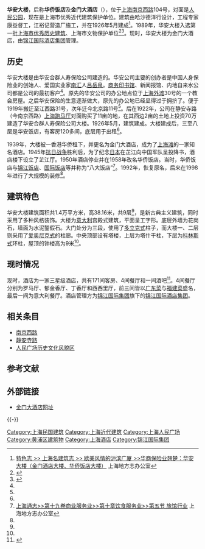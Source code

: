 {{coord|31.23627|121.46794|display=title}}
{{Infobox Modern Building
|image             = Pacific Hotel Shanghai.JPG
|caption           = 华安大楼
|name              = 华安大楼
|location_town     = 中国[[上海市|上海市]][[黄浦区|黄浦区]][[南京西路_(上海市)|南京西路]]104号
|owner= [[锦江国际集团|锦江国际集团]]
|architect         = [[哈沙德洋行|哈沙德洋行]]
|client            = 江裕记营造厂
|construction_start_date= 
|completion_date   = 1926年5月
|cost              = 70万
|style             = [[新古典主义建筑|新古典主义]]
}}
{{文物保护单位
| 级别 = 省级
| 省区市 = 上海市
| 名称 = 华安人寿保险公司、金门饭店
| 图片 = [[File:View_of_Pacific_Hotel,_Shanghai.JPG|250px]]
| 编号 = 5-12
| 分类 = 近现代重要史迹及代表性建筑
| 时代 = 1933年
| 所在 = [[上海市|上海市]][[黄浦区|黄浦区]]
| 登录 = 1989年9月25日
}}
'''华安大楼'''，后称'''华侨饭店'''及'''金门大酒店'''（{{lang-en|'''Pacific Hotel'''}}），位于[[上海|上海]][[南京西路_(上海市)|南京西路]]104号，对面是[[人民公园|人民公园]]，现在是上海市优秀近代建筑保护单位。建筑由哈沙德洋行设计，工程专家康益督工，江裕记营造厂施工，并在1926年5月建成<ref name="dd">[http://www.shtong.gov.cn/newsite/node2/node71994/node81772/node81774/node81784/userobject1ai108970.html 特色志 >> 上海名建筑志 >> 欧美风情的沪滨广厦 >>华商保险业翘楚：华安大楼（金门酒店大楼、华侨饭店大楼）] {{Wayback|url=http://www.shtong.gov.cn/newsite/node2/node71994/node81772/node81774/node81784/userobject1ai108970.html |date=20190415081538 }} 上海地方志办公室</ref>。1989年，华安大楼入选第一批[[上海市优秀历史建筑|上海市优秀历史建筑]]、上海市文物保护单位<ref>{{Cite book|title=新编上海大观|last=卢莹辉主编；吴云溥，曹宪镛，徐同甫，林路副主编|publisher=上海：[[上海社会科学院出版社|上海社会科学院出版社]]|year=1993.03|isbn=7-80515-697-2|pages=547-551}}</ref><ref>{{Cite book|title=中国文物地图集 上海分册|last=国家文物局主编|publisher=北京：[[中华地图学社|中华地图学社]]|year=2017.01|isbn=978-7-80031-643-2|pages=136-140}}</ref>。现时，华安大楼为金门大酒店，由[[锦江国际集团|锦江国际酒店集团]]管理。

== 历史 ==
华安大楼是由华安合群人寿保险公司建造的。华安公司主要的创办者是中国人身保险业的创始人、爱国实业家[[南汇区|南汇]]人[[吕岳泉|吕岳泉]]。[[商务印书馆|商务印书馆]]、新闻报馆、内地自来水公司都是公司的最初客户<ref name="dd" />。原先的华安公司的办公地点位于[[上海外滩|上海外滩]]30号的一个教会房屋。之后华安保险的生意逐渐做大，原先的办公地已经显得过于拥挤了。便于1919年搬迁至江西路31号，次年迁今北京路11号<ref name="dd" />。后在1922年，公司在静安寺路（今南京西路）[[上海跑马厅|上海跑马厅]]对面购买了11亩的地，在其西边2亩的土地上投资70万建造了华安合群人寿保险公司大楼。1926年5月，建筑建成。大楼建成后，三至八层是华安饭店，有客房120多间，底层用于出租<ref name="dd" />。

1939年，大楼被一香港华侨租下，并更名为金门大酒店，成为了[[上海滩|上海滩]]的一家知名酒店。1945年[[抗日战争|抗日战争]]胜利后，为了纪念[[日本|日本]]在芷江向中国军队呈投降书，酒店楼下设立了芷江厅。1950年酒店停业并在1958年改名华侨饭店。当时，华侨饭店与[[锦江饭店|锦江饭店]]、[[国际饭店|国际饭店]]等并称为“八大饭店”<ref name="ad">[http://www.shtong.gov.cn/newsite/node2/node2247/node79045/node79394/node79408/userobject1ai104456.html 上海通志>>第十九卷商业服务业>>第十章饮食服务业>>第五节 旅馆行业] {{Wayback|url=http://www.shtong.gov.cn/newsite/node2/node2247/node79045/node79394/node79408/userobject1ai104456.html |date=20160326031909 }} 上海地方志办公室</ref>。1992年，恢复原名，后来在1998年进行了大规模的装修<ref name="dd"/>。

== 建筑特色 ==
华安大楼建筑面积共1.4万平方米，高38.16米，共9层<ref name="ad"/>，是新古典主义建筑，同时采用了多种风格装饰。大楼为[[意大利|意大利]]宫殿式建筑，平面呈工字形。底层外墙为花岗石，墙面为水泥錾假石。大门处分为三段，使用了[[多立克柱式|多立克式]]柱子，而大楼一、二层则采用了[[爱奥尼柱式|爱奥尼克式]]的柱廊。中央顶部设有塔楼，上层为塔什干柱，下层为[[科林斯柱式|科林斯式]]环柱，屋顶的钟楼高为9米<ref name="dd"/>。

== 现时情况 ==
现时，酒店为一家三星级酒店，共有171间客房、4间餐厅和一间酒吧<ref>{{Cite web |url=http://pacific.jinjianghotels.com/ |title=金门大酒店酒店综述 |accessdate=2013-12-05 |archive-date=2013-06-22 |archive-url=https://web.archive.org/web/20130622142905/http://pacific.jinjianghotels.com/ |dead-url=no }}</ref>。4间餐厅分别为罗马厅、郁金香厅、丁香厅和西西里厅，前三间皆以[[广东菜|广东菜]]与[[福建菜|福建菜]]盛名，最后一间为意大利餐厅。酒店管理方为[[锦江国际集团|锦江国际集团]]旗下的[[锦江国际酒店集团|锦江国际酒店集团]]。

== 相关条目 ==
*[[南京西路_(上海市)|南京西路]]
*[[静安寺路|静安寺路]]
*[[人民广场历史文化风貌区|人民广场历史文化风貌区]]

== 参考文献 ==
{{Reflist}}

== 外部链接 ==
* [http://pacific.jinjianghotels.com/ 金门大酒店网址]{{Wayback|url=http://pacific.jinjianghotels.com/ |date=20130622142905 }}

{{-}}
{{上海人民广场}}
{{上海市第一批优秀历史建筑}}
{{上海市文物保护单位}}

[[Category:上海民国建筑|Category:上海民国建筑]]
[[Category:上海近代建筑|Category:上海近代建筑]]
[[Category:上海人民广场|Category:上海人民广场]]
[[Category:黄浦区建筑物|Category:黄浦区建筑物]]
[[Category:上海酒店|Category:上海酒店]]
[[Category:锦江国际集团|Category:锦江国际集团]]